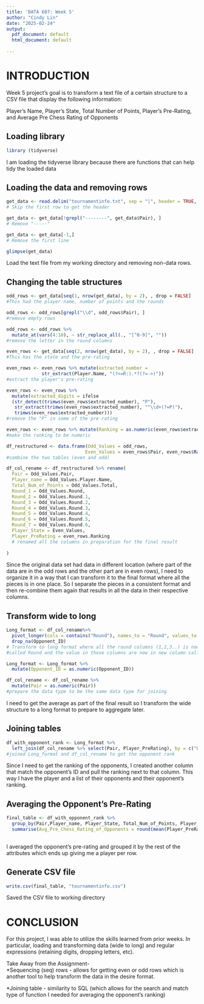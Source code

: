 ```yaml
---
title: 'DATA 607: Week 5'
author: "Cindy Lin"
date: "2025-02-24"
output:
  pdf_document: default
  html_document: default
  
---
```


# INTRODUCTION

Week 5 project's goal is to transform a text file of a certain structure to a CSV file that display the following information:

Player’s Name, Player’s State, Total Number of Points, Player’s Pre-Rating, and Average Pre Chess Rating of Opponents


## Loading library

```r
library (tidyverse)

```
I am loading the tidyverse library because there are functions that can help tidy the loaded data

## Loading the data and removing rows
```r

get_data <- read.delim("tournamentinfo.txt", sep = "|", header = TRUE, skip = 1)
# Skip the first row to get the header

get_data <- get_data[!grepl("--------", get_data$Pair), ] 
# Remove "-----"

get_data <- get_data[-1,]
# Remove the first line

glimpse(get_data)

```
Load the text file from my working directory and removing non-data rows.

## Changing the table structures 

```r
odd_rows <- get_data[seq(1, nrow(get_data), by = 2), , drop = FALSE]
#This had the player name, number of points and the rounds

odd_rows <- odd_rows[grepl("\\d", odd_rows$Pair), ]
#remove empty rows

odd_rows <- odd_rows %>% 
  mutate_at(vars(4:10), ~ str_replace_all(., "[^0-9]", ""))
#remove the letter in the round columns

even_rows <- get_data[seq(2, nrow(get_data), by = 2), , drop = FALSE]
#This has the state and the pre-rating 

even_rows <- even_rows %>% mutate(extracted_number = 
             str_extract(Player.Name, "(?<=R:).*?(?=->)"))
#extract the player's pre-rating

even_rows <- even_rows %>% 
  mutate(extracted_digits = ifelse 
  (str_detect(trimws(even_rows$extracted_number), "P"), 
   str_extract(trimws(even_rows$extracted_number), "^\\d+(?=P)"), 
   trimws(even_rows$extracted_number)))
#remove the "P" in some of the pre-rating

even_rows <- even_rows %>% mutate(Ranking = as.numeric(even_rows$extracted_digits))
#make the ranking to be numeric

df_restructured <- data.frame(Odd_Values = odd_rows, 
                             Even_Values = even_rows$Pair, even_rows$Ranking)
#combine the two tables (even and odd)

df_col_rename <- df_restructured %>% rename(
  Pair = Odd_Values.Pair,
  Player_name = Odd_Values.Player.Name,
  Total_Num_of_Points = Odd_Values.Total,
  Round_1 = Odd_Values.Round,
  Round_2 = Odd_Values.Round.1,
  Round_3 = Odd_Values.Round.2,
  Round_4 = Odd_Values.Round.3,
  Round_5 = Odd_Values.Round.4,
  Round_6 = Odd_Values.Round.5,
  Round_7 = Odd_Values.Round.6,
  Player_State = Even_Values,
  Player_PreRating = even_rows.Ranking
  # renamed all the columns in preparation for the final result
  
)

```
Since the original data set had data in different location (where part of the data are in the odd rows and the other part are in even rows), I need to organize it in a way that I can transform it to the final format where all the pieces is in one place. So I separate the pieces in a consistent format and then re-combine them again that results in all the data in their respective columns.  

## Transform wide to long
``` r

Long_format <- df_col_rename%>%
  pivot_longer(cols = contains("Round"), names_to = "Round", values_to = "Opponent_ID") %>%
  drop_na(Opponent_ID)
# Transform to long format where all the round columns (1,2,3..) is now just one column 
#called Round and the value in those columns are now in new column called Opponent ID

Long_format <- Long_format %>%
  mutate(Opponent_ID = as.numeric(Opponent_ID))

df_col_rename <- df_col_rename %>%
  mutate(Pair = as.numeric(Pair))
#prepare the data type to be the same data type for joining


```
I need to get the average as part of the final result so I transform the wide structure to a long format to prepare to aggregate later. 

## Joining tables 
```r
df_with_opponent_rank <- Long_format %>%
  left_join(df_col_rename %>% select(Pair, Player_PreRating), by = c("Opponent_ID" = "Pair"))
#joined Long_format and df_col_rename to get the opponent rank

```
Since I need to get the ranking of the opponents, I created another column that match the opponent's ID and pull the ranking next to that column. This way I have the player and a list of their opponents and their opponent's ranking.

## Averaging the Opponent's Pre-Rating
```r
final_table <- df_with_opponent_rank %>%
  group_by(Pair,Player_name, Player_State, Total_Num_of_Points, Player_PreRating.x) %>%
  summarise(Avg_Pre_Chess_Rating_of_Opponents = round(mean(Player_PreRating.y, na.rm = TRUE)))
            
```
I averaged the opponent's pre-rating and grouped it by the rest of the attributes which ends up giving me a player per row. 

## Generate CSV file
```r
write.csv(final_table, "tournamentinfo.csv")

```
Saved the CSV file to working directory

# CONCLUSION
For this project, I was able to utilize the skills learned from prior weeks. In particular, loading and transforming data (wide to long) and regular expressions (retaining digits, dropping letters, etc).

Take Away from the Assignment-  
*Sequencing (seq) rows - allows for getting even or odd rows which is another tool to help transform the data in the desire format. 

*Joining table - similarity to SQL (which allows for the search and match type of function I needed for averaging the opponent's ranking)
